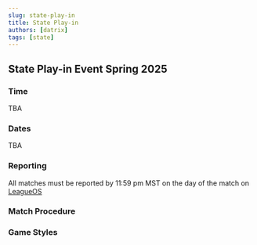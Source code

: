 ```yaml
---
slug: state-play-in
title: State Play-in
authors: [datrix]
tags: [state]
---
```


## State Play-in Event Spring 2025 ##

### Time ###

TBA

### Dates ###

TBA

### Reporting ###

All matches must be reported by 11:59 pm MST on the day of the match on [LeagueOS](https://idahoesports.leagueos.gg)

### Match Procedure ###

### Game Styles ###
